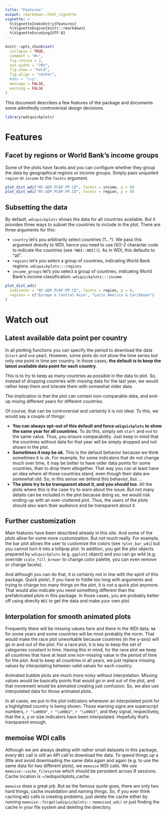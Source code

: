 ```yaml
---
title: "Features"
output: rmarkdown::html_vignette
vignette: >
  %\VignetteIndexEntry{Features}
  %\VignetteEngine{knitr::rmarkdown}
  %\VignetteEncoding{UTF-8}
---
```


```r
knitr::opts_chunk$set(
  collapse = TRUE,
  comment = "#>",
  fig.retina = 2,
  out.width = "70%",
  fig.show = "hold",
  fig.align = "center",
  #dev = "svg",
  message = FALSE,
  warning = FALSE
)
```

This document describes a few features of the package and documents some
admittedly controversial design decisions.

```r
library(wdiquickplots)
```


# Features

## Facet by regions or World Bank's income groups

Some of the plots have facets and you can configure whether they group the data
by geographical regions or income groups. Simply pass unquoted `region` or 
`income` to the `facets` argument.

```r
plot_dist_wdi("NY.GDP.PCAP.PP.CD", facets = income, p = 0)
plot_dist_wdi("NY.GDP.PCAP.PP.CD", facets = region, p = 0)
```

## Subsetting the data

By default, `wdiquickplots` shows the data for all countries available. But it 
provides three ways to subset the countries to include in the plot. There are
three arguments for this:

- `country` let's you arbitrarily select countries (1...*). We pass this 
  argument directly to WDI, hence you need to use ISO-2 character code to 
  indicate the countries (see `?WDI::WDI()`). As in WDI, this defaults to "all".
- `regions` let's you select a group of countries, indicating World Bank 
  regions. `wdiquickplots:::regions`
- `income_groups` let's you select a group of countries, indicating World 
  Bank's income classification. `wdiquickplots:::income`

```r
plot_dist_wdi(
  indicator = "NY.GDP.PCAP.PP.CD", facets = region, p = 0, 
  regions = c("Europe & Central Asia", "Latin America & Caribbean")
)
```


# Watch out

## Latest available data point per country

In all plotting functions you can specify the period to download the data
(`start` and `end` year). However, some plots do not show the time series but
only one point in time per country. In those cases, **the default is to keep the
latest available data point for each country**.

This is to try to keep as many countries as possible in the data to plot.
So, instead of dropping countries with missing data for the last year, we would 
rather keep them and tolerate them with somewhat older data.

The implication is that the plot can contain non-comparable data, and
end-up mixing different years for different countries.

Of course, that can be controversial and certainly it is not ideal. To this, we
would say a couple of things:

- **You can always opt-out of this default and force `wdiquickplots` to show 
  the same year for all countries.**
  To do this, simply set `start` and `end` to the same value. Thus, you ensure 
  comparability. Just keep in mind that the countries without data for that 
  year will be simply dropped and not shown in the plot.
- **Sometimes it may be ok.**
  This is the default behavior because we think sometimes it is ok. For example,
  for some indicators that do not change much over time, it may be better to
  have older data points for some countries, than to drop them altogether. That
  way you can at least have an idea where all those countries stand, even though
  their data are somewhat old. So, in this sense we defend this behavior, but
  ...
- **The plots try to be transparent about it, and you should too.**
  All the plots where this is the case try to warn about the issue. But not many 
  details can be included in the plot because doing so, we would risk ending-up
  with an over-cluttered plot. Thus, the users of the plots should also warn
  their audience and be transparent about it.
  
## Further customization

Main features have been described already in this site. And some of the plots
allow for some more customization. But not much really. For example, the bar 
plot allows the user to customize the colors (see `?plot_bar_wdi`) but you 
cannot turn it into a lollipop plot. In addition, you get the plot objects 
prepared by `wdiquickplots` (e.g. `ggplot2` object) and you can go wild (e.g.
override `scale_fill_brewer` to change color palette, you can even remove or
change facets).

And although you can do that, it is certainly not in line with the spirit of
this package. Quick plots!, if you have to fiddle too long with arguments and
trying to change too many things on the plot, it is not a quick plot anymore.
That would also indicate you need something different than the prefabricated
plots in this package. In those cases, you are probably better off using
directly `WDI` to get the data and make your own plot.

## Interpolation for smooth animated plots

Frequently there will be missing values here and there in the WDI data. 
`NA` for some years and some countries will be most probably the norm. 
That would make the race plot unworkable because countries (in the y-axis) will 
go in and out of the plot. For a race plot, it is key to keep the set of 
categories constant in time. Having this in mind, for the race plot we keep 
all countries that have at least one non-missing value in the period of time for
the plot. And to keep all countries in all years, we just replace missing 
values by interpolating between valid values for each country. 

Animated bubble plots are much more noisy without interpolation. Missing values 
would be basically points that would go in and out of the plot, and that 
movement would be animated creating just confusion. So, we also use 
interpolated data for those animated plots.

In all cases, we put in the plot indicators whenever an interpolated point for a
highlighted country is being shown. Those warning signs are superscript numbers,
`r "\u00b9"`,  `r "\u00b2"`, `r "\u00b3"`, and they signal, respectively, that 
the x, y or size indicators have been interpolated. Hopefully that's transparent 
enough.


## memoise WDI calls

Although we are always dealing with rather small datasets in this package, every
`WDI` call is still an API call to download the data. To speed things up a
little and avoid downloading the same data again and again (e.g. to use the same
data for two different plots), we `memoise` WDI calls. We use
`memoise::cache_filesystem` which should be persistent across R sessions. Cache
location is ~/wdiquickplots_cache.

`memoise` does a great job. But as the famous quote goes, there are only
two hard things, cache invalidation and naming things. So, if you ever think 
caching `WDI` calls is creating problems, just delete the cache either by 
running `memoise::forget(wdiquickplots:::memoised_wdi)` or just finding the 
cache in your file system and deleting the directory.

